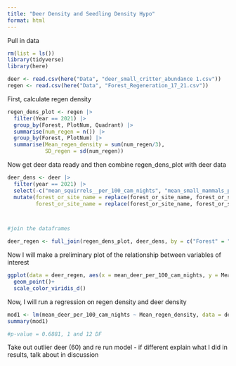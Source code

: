 ```yaml
---
title: "Deer Density and Seedling Density Hypo"
format: html
---
```


Pull in data
```r
rm(list = ls())
library(tidyverse)
library(here)

deer <- read.csv(here("Data", "deer_small_critter_abundance 1.csv"))
regen <- read.csv(here("Data", "Forest_Regeneration_17_21.csv"))
```

First, calculate regen density 
```r
regen_dens_plot <- regen |> 
  filter(Year == 2021) |>
  group_by(Forest, PlotNum, Quadrant) |>
  summarise(num_regen = n()) |>
  group_by(Forest, PlotNum) |>
  summarise(Mean_regen_density = sum(num_regen/3),
            SD_regen = sd(num_regen))
```

Now get deer data ready and then combine regen_dens_plot with deer data
```r
deer_dens <- deer |>
  filter(year == 2021) |>
  select(-c("mean_squirrels__per_100_cam_nights", "mean_small_mammals_per_100_cam_nights", "year")) |>
  mutate(forest_or_site_name = replace(forest_or_site_name, forest_or_site_name == 'Kip Tract', 'Kip tract'),
         forest_or_site_name = replace(forest_or_site_name, forest_or_site_name == 'Peavine', 'Peavine Swamp'))



#join the dataframes

deer_regen <- full_join(regen_dens_plot, deer_dens, by = c("Forest" = "forest_or_site_name", "PlotNum" = "forest_ecology_plot_number"))

```


Now I will make a preliminary plot of the relationship between variables of interest
```r
ggplot(data = deer_regen, aes(x = mean_deer_per_100_cam_nights, y = Mean_regen_density, color = Forest, shape = Forest)) +
  geom_point()+
  scale_color_viridis_d()
```


Now, I will run a regression on regen density and deer density
```r
mod1 <- lm(mean_deer_per_100_cam_nights ~ Mean_regen_density, data = deer_regen)
summary(mod1)

#p-value = 0.6881, 1 and 12 DF 
```

Take out outlier deer (60) and re run model - if different explain what I did in results, talk about in discussion 


